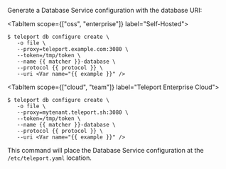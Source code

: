 Generate a Database Service configuration with the database URI:
<Tabs>

<TabItem scope={["oss", "enterprise"]} label="Self-Hosted">
```code
$ teleport db configure create \
   -o file \
   --proxy=teleport.example.com:3080 \
   --token=/tmp/token \
   --name {{ matcher }}-database \
   --protocol {{ protocol }} \
   --uri <Var name="{{ example }}" />
```
</TabItem>

<TabItem scope={["cloud", "team"]} label="Teleport Enterprise Cloud">

```code
$ teleport db configure create \
   -o file \
   --proxy=mytenant.teleport.sh:3080 \
   --token=/tmp/token \
   --name {{ matcher }}-database \
   --protocol {{ protocol }} \
   --uri <Var name="{{ example }}" />
```
</TabItem>

</Tabs>

This command will place the Database Service configuration at the
`/etc/teleport.yaml` location.
